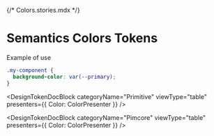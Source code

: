 {/* Colors.stories.mdx */}


<Meta title="Tokens/Colors/Primitive" />

# Semantics Colors Tokens
Example of use
```css
.my-component {
  background-color: var(--primary);
}
```

<DesignTokenDocBlock
  categoryName="Primitive"
  viewType="table"
  presenters={{ Color: ColorPresenter }}
/>

<DesignTokenDocBlock
  categoryName="Pimcore"
  viewType="table"
  presenters={{ Color: ColorPresenter }}
/>